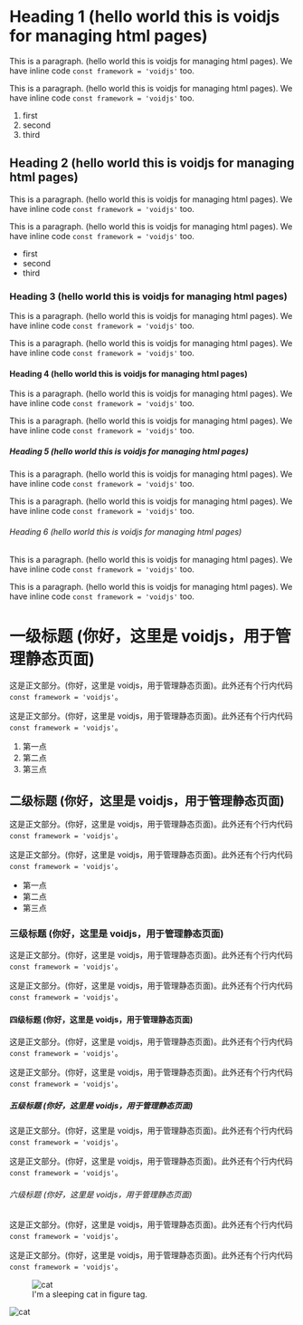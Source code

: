 
# Heading 1 (hello world this is voidjs for managing html pages)

This is a paragraph. (hello world this is voidjs for managing html pages). We have inline code `const framework = 'voidjs'` too.

This is a paragraph. (hello world this is voidjs for managing html pages). We have inline code `const framework = 'voidjs'` too.

1. first
2. second
3. third

## Heading 2 (hello world this is voidjs for managing html pages)

This is a paragraph. (hello world this is voidjs for managing html pages). We have inline code `const framework = 'voidjs'` too.

This is a paragraph. (hello world this is voidjs for managing html pages). We have inline code `const framework = 'voidjs'` too.

- first
- second
- third

### Heading 3 (hello world this is voidjs for managing html pages)

This is a paragraph. (hello world this is voidjs for managing html pages). We have inline code `const framework = 'voidjs'` too.

This is a paragraph. (hello world this is voidjs for managing html pages). We have inline code `const framework = 'voidjs'` too.

#### Heading 4 (hello world this is voidjs for managing html pages)

This is a paragraph. (hello world this is voidjs for managing html pages). We have inline code `const framework = 'voidjs'` too.

This is a paragraph. (hello world this is voidjs for managing html pages). We have inline code `const framework = 'voidjs'` too.

##### Heading 5 (hello world this is voidjs for managing html pages)

This is a paragraph. (hello world this is voidjs for managing html pages). We have inline code `const framework = 'voidjs'` too.

This is a paragraph. (hello world this is voidjs for managing html pages). We have inline code `const framework = 'voidjs'` too.

###### Heading 6 (hello world this is voidjs for managing html pages)

This is a paragraph. (hello world this is voidjs for managing html pages). We have inline code `const framework = 'voidjs'` too.

This is a paragraph. (hello world this is voidjs for managing html pages). We have inline code `const framework = 'voidjs'` too.

# 一级标题 (你好，这里是 voidjs，用于管理静态页面)

这是正文部分。(你好，这里是 voidjs，用于管理静态页面)。此外还有个行内代码 `const framework = 'voidjs'`。

这是正文部分。(你好，这里是 voidjs，用于管理静态页面)。此外还有个行内代码 `const framework = 'voidjs'`。

1. 第一点
2. 第二点
3. 第三点

## 二级标题 (你好，这里是 voidjs，用于管理静态页面)

这是正文部分。(你好，这里是 voidjs，用于管理静态页面)。此外还有个行内代码 `const framework = 'voidjs'`。

这是正文部分。(你好，这里是 voidjs，用于管理静态页面)。此外还有个行内代码 `const framework = 'voidjs'`。

- 第一点
- 第二点
- 第三点

### 三级标题 (你好，这里是 voidjs，用于管理静态页面)

这是正文部分。(你好，这里是 voidjs，用于管理静态页面)。此外还有个行内代码 `const framework = 'voidjs'`。

这是正文部分。(你好，这里是 voidjs，用于管理静态页面)。此外还有个行内代码 `const framework = 'voidjs'`。

#### 四级标题 (你好，这里是 voidjs，用于管理静态页面)

这是正文部分。(你好，这里是 voidjs，用于管理静态页面)。此外还有个行内代码 `const framework = 'voidjs'`。

这是正文部分。(你好，这里是 voidjs，用于管理静态页面)。此外还有个行内代码 `const framework = 'voidjs'`。

##### 五级标题 (你好，这里是 voidjs，用于管理静态页面)

这是正文部分。(你好，这里是 voidjs，用于管理静态页面)。此外还有个行内代码 `const framework = 'voidjs'`。

这是正文部分。(你好，这里是 voidjs，用于管理静态页面)。此外还有个行内代码 `const framework = 'voidjs'`。

###### 六级标题 (你好，这里是 voidjs，用于管理静态页面)

这是正文部分。(你好，这里是 voidjs，用于管理静态页面)。此外还有个行内代码 `const framework = 'voidjs'`。

这是正文部分。(你好，这里是 voidjs，用于管理静态页面)。此外还有个行内代码 `const framework = 'voidjs'`。

<figure>
  <img src={cat} alt="cat" />
  <figcaption>I'm a sleeping cat in figure tag.</figcaption>
</figure>

<div>
  <img src={cat} alt="cat" />
</div>
